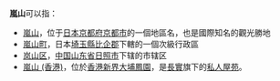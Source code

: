'''嵐山'''可以指：
* [[嵐山|嵐山]]，位于[[日本|日本]][[京都府|京都府]][[京都市|京都市]]的一個地區名，也是國際知名的觀光勝地
* [[嵐山町|嵐山町]]，日本[[埼玉縣|埼玉縣]][[比企郡|比企郡]]下轄的一個次級行政區
* [[岚山区|岚山区]]，[[中華人民共和國|中国]][[山东省|山东省]][[日照市|日照市]]下辖的市辖区
* [[嵐山_(香港)|嵐山 (香港)]]，位於[[香港|香港]][[新界|新界]][[大埔_(香港)|大埔]][[鳳園|鳳園]]，是[[長實|長實]]旗下的[[私人屋苑|私人屋苑]]。
{{disambig|Cat=二字地名消歧義}}